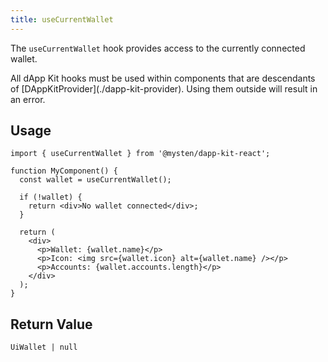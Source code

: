 ```yaml
---
title: useCurrentWallet
---
```


The `useCurrentWallet` hook provides access to the currently connected wallet.

<Callout type="warn">
    All dApp Kit hooks must be used within components that are descendants of [DAppKitProvider](./dapp-kit-provider). Using them outside will result in an error.
</Callout>

## Usage

```tsx
import { useCurrentWallet } from '@mysten/dapp-kit-react';

function MyComponent() {
  const wallet = useCurrentWallet();
  
  if (!wallet) {
    return <div>No wallet connected</div>;
  }
  
  return (
    <div>
      <p>Wallet: {wallet.name}</p>
      <p>Icon: <img src={wallet.icon} alt={wallet.name} /></p>
      <p>Accounts: {wallet.accounts.length}</p>
    </div>
  );
}
```

## Return Value

```tsx
UiWallet | null
```